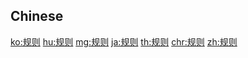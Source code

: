 {{also|規則}}
==Chinese==
{{zh-see|規則}}

[[ko:规则]]
[[hu:规则]]
[[mg:规则]]
[[ja:规则]]
[[th:规则]]
[[chr:规则]]
[[zh:规则]]